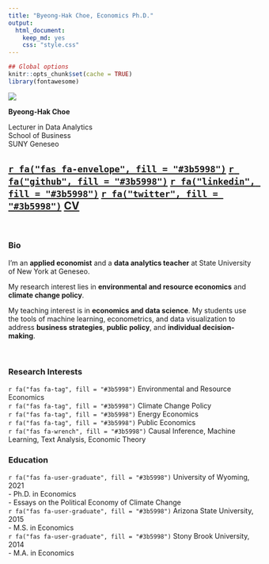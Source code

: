```yaml
---
title: "Byeong-Hak Choe, Economics Ph.D."
output:
  html_document:
    keep_md: yes
    css: "style.css"
---
```

```r
## Global options
knitr::opts_chunk$set(cache = TRUE)
library(fontawesome)
```

<div class="column-left">

<div class="image-cropper">
  <img src="img/bchoe2020.png"  />
</div>


**Byeong-Hak Choe**

<div class="hLine"></div>

Lecturer in Data Analytics<br>
School of Business<br>
SUNY Geneseo 

<h2>
[`r fa("fas fa-envelope", fill = "#3b5998")`](mailto: bchoe@geneseo.edu){target="_blank"} [`r fa("github", fill = "#3b5998")`](https://github.com/bcecon){target="_blank"} [`r fa("linkedin", fill = "#3b5998")`](https://www.linkedin.com/in/byeong-hak-choe-28471172){target="_blank"} [`r fa("twitter", fill = "#3b5998")`](https://twitter.com/climate_econ){target="_blank"} [**CV**](choe_cv.pdf){target="_blank"}
</h2>

<br>

</div>



<div class="column-center">


<div class="verticalLine"></div>

</div>


<div class="column-right">


### Bio

<div class="br2"></div>


I'm an **applied economist** and a **data analytics teacher** at State University of New York at Geneseo.

<!-- <div class="br2"></div> -->

My research interest lies in **environmental and resource economics** and **climate change policy**.

<div class="br2"></div>

My teaching interest is in **economics and data science**. My students use the tools of machine learning, econometrics, and data visualization to address **business strategies**, **public policy**, and **individual decision-making**.

<br>

<div class="column-left2"> 
### Research Interests
`r fa("fas fa-tag", fill = "#3b5998")` Environmental and Resource Economics<br>
`r fa("fas fa-tag", fill = "#3b5998")` Climate Change Policy<br>
`r fa("fas fa-tag", fill = "#3b5998")` Energy Economics<br>
`r fa("fas fa-tag", fill = "#3b5998")` Public Economics<br>
`r fa("fas fa-wrench", fill = "#3b5998")` Causal Inference, Machine Learning, Text Analysis, Economic Theory
</div>

<div class="column-center2">
</div>

<div class="column-right2">
### Education
`r fa("fas fa-user-graduate", fill = "#3b5998")` University of Wyoming, 2021<br>
  - Ph.D. in Economics<br>
  - Essays on the Political Economy of Climate Change<br>
`r fa("fas fa-user-graduate", fill = "#3b5998")` Arizona State University, 2015<br>
  - M.S. in Economics<br> 
`r fa("fas fa-user-graduate", fill = "#3b5998")` Stony Brook University, 2014<br>
  - M.A. in Economics<br> 
</div>

</div>

